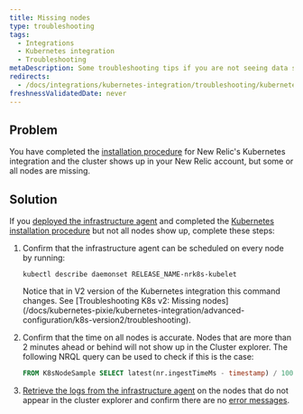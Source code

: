 ```yaml
---
title: Missing nodes
type: troubleshooting
tags:
  - Integrations
  - Kubernetes integration
  - Troubleshooting
metaDescription: Some troubleshooting tips if you are not seeing data show up for your New Relic's Kubernetes integration.
redirects:
  - /docs/integrations/kubernetes-integration/troubleshooting/kubernetes-integration-troubleshooting-missing-nodes
freshnessValidatedDate: never
---
```


## Problem

You have completed the [installation procedure](/install/kubernetes/) for New Relic's Kubernetes integration and the cluster shows up in your New Relic account, but some or all nodes are missing.

## Solution

If you [deployed the infrastructure agent](#install) and completed the [Kubernetes installation procedure](/install/kubernetes/) but not all nodes show up, complete these steps:

1. Confirm that the infrastructure agent can be scheduled on every node by running:

   ```shell
   kubectl describe daemonset RELEASE_NAME-nrk8s-kubelet
   ```

   <Callout variant="caution">
     Notice that in V2 version of the Kubernetes integration this command changes. See [Troubleshooting K8s v2: Missing nodes](/docs/kubernetes-pixie/kubernetes-integration/advanced-configuration/k8s-version2/troubleshooting).
   </Callout>

2. Confirm that the time on all nodes is accurate. Nodes that are more than 2 minutes ahead or behind will not show up in the Cluster explorer. The following NRQL query can be used to check if this is the case:

   ```sql
   FROM K8sNodeSample SELECT latest(nr.ingestTimeMs - timestamp) / 1000 AS 'Clock offset seconds' FACET nodeName LIMIT max SINCE 1 DAY AGO
   ```

3. [Retrieve the logs from the infrastructure agent](/docs/kubernetes-pixie/kubernetes-integration/advanced-configuration/get-logs-version/) on the nodes that do not appear in the cluster explorer and confirm there are no [error messages](/docs/kubernetes-pixie/kubernetes-integration/troubleshooting/common-error-messages/error-messages).
